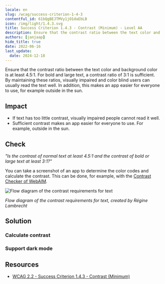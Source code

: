 ```yaml
---
locale: en
slug: /wcag/success-criterion-1-4-3
contentful_id: 61bQgBEJTMVy1jO1daEbLB
icon: /img/light/1.4.3.svg
title: Success Criterion 1.4.3 - Contrast (Minimum) - Level AA
description: Ensure that the contrast ratio between the text color and background color is at least 4.5:1. For bold and large text, a contrast ratio of 3:1 is sufficient. By maintaining these ratios, visually impaired and color blind users can usually read the text well. In addition, this makes an app easier for everyone to use, for example outside in the sun.
authors: [janjaap]
hide_title: true
date: 2022-06-16
last_update:
  date: 2024-12-18
---
```


<Hero
  title="Contrast (Minimum)"
  image="/img/light/1.4.3.svg"
  alt="WCAG 1.4.3 icon"
  prefix="Success Criterion 1.4.3"
  suffix="Level AA"
/>

Ensure that the contrast ratio between the text color and background color is at least 4.5:1. For bold and large text, a contrast ratio of 3:1 is sufficient. By maintaining these ratios, visually impaired and color blind users can usually read the text well. In addition, this makes an app easier for everyone to use, for example outside in the sun.

## Impact

- If text has too little contrast, visually impaired people cannot read it well.
- Sufficient contrast makes an app easier for everyone to use. For example, outside in the sun.

## Check

*"Is the contrast of normal text at least 4.5:1 and the contrast of bold or large text at least 3:1?"*

You can take a screenshot of an app to determine the color codes and calculate the contrast. This can be done, for example, with the [Contrast Checker of WebAIM](https://webaim.org/resources/contrastchecker/).

<Image src="/img/light/WCAG2-contrast.png" alt="Flow diagram of the contrast requirements for text"/>

*Flow diagram of the contrast requirements for text, created by Régine Lambrecht*

## Solution

### Calculate contrast

<CodeSample id="screen-contrast" locale="en"/>

### Support dark mode

<CodeSample id="screen-dark-mode" locale="en"/>

## Resources

- [WCAG 2.2 - Success Criterion 1.4.3 - Contrast (Minimum)](https://www.w3.org/TR/WCAG22/#contrast-minimum)
